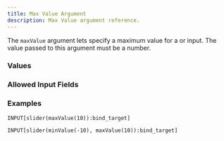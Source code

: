 ---
title: Max Value Argument
description: Max Value argument reference.
---


<InputFieldArgumentInfo type={InputFieldArgumentType.MAX_VALUE}></InputFieldArgumentInfo>

The `maxValue` argument lets specify a maximum value for a <InputFieldLink type={InputFieldType.SLIDER}></InputFieldLink> or <InputFieldLink type={InputFieldType.PROGRESS_BAR}></InputFieldLink> input.
The value passed to this argument must be a number.

### Values

<InputFieldArgumentValuesInfo type={InputFieldArgumentType.MAX_VALUE}></InputFieldArgumentValuesInfo>

### Allowed Input Fields

<InputFieldArgumentAllowedInputFields type={InputFieldArgumentType.MAX_VALUE}></InputFieldArgumentAllowedInputFields>

### Examples

```
INPUT[slider(maxValue(10)):bind_target]
```

```
INPUT[slider(minValue(-10), maxValue(10)):bind_target]
```
